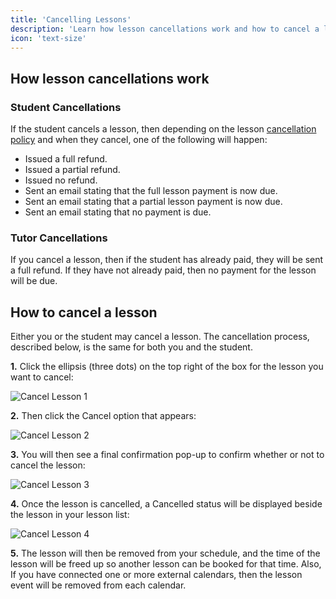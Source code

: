 ```yaml
---
title: 'Cancelling Lessons'
description: 'Learn how lesson cancellations work and how to cancel a lesson'
icon: 'text-size'
---
```


## How lesson cancellations work

### Student Cancellations

If the student cancels a lesson, then depending on the lesson [cancellation policy](/templates/create-new-template#cancellation-policy) and when they cancel, one of the following will happen:

- Issued a full refund.
- Issued a partial refund.
- Issued no refund.
- Sent an email stating that the full lesson payment is now due.
- Sent an email stating that a partial lesson payment is now due.
- Sent an email stating that no payment is due.

### Tutor Cancellations

If you cancel a lesson, then if the student has already paid, they will be sent a full refund. If they have not already paid, then no payment for the lesson will be due.

## How to cancel a lesson

Either you or the student may cancel a lesson. The cancellation process, described below, is the same for both you and the student.

**1.** Click the ellipsis (three dots) on the top right of the box for the lesson you want to cancel:

![Cancel Lesson 1](/images/cancel-lesson-1.png)

**2.** Then click the Cancel option that appears:

![Cancel Lesson 2](/images/cancel-lesson-2.png)

**3.** You will then see a final confirmation pop-up to confirm whether or not to cancel the lesson:

![Cancel Lesson 3](/images/cancel-lesson-4.png)

**4.** Once the lesson is cancelled, a Cancelled status will be displayed beside the lesson in your lesson list:

![Cancel Lesson 4](/images/cancel-lesson-3.png)

**5.** The lesson will then be removed from your schedule, and the time of the lesson will be freed up so another lesson can be booked for that time. 
Also, If you have connected one or more external calendars, then the lesson event will be removed from each calendar.
